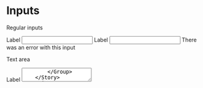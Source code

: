 

<Meta title="Component/Forms"/>

# Inputs

Regular inputs

<Preview>
    <Story name="Input">
        <Group>
            <Label>Label</Label>
            <Input/>
        </Group>
    </Story>
</Preview>

<Preview>
    <Story name="Input with error">
        <Group>
            <Label>Label</Label>
            <Input error={true}/>
            <Error error={true}>There was an error with this input</Error>
        </Group>
    </Story>
</Preview>

Text area

<Preview>
    <Story name="Text Area">
        <Group>
            <Label>Label</Label>
            <TextArea/>
        </Group>
    </Story>
</Preview>

<Preview>
    <Story name="Text Area with Error">
        <Group>
            <Label>Label</Label>
            <TextArea error={true}/>
            <Error error={true}>There was an error with this input</Error>
        </Group>
    </Story>
</Preview>

# Special inputs

Search input 

<Preview>
    <Story name="Search Input">
        <SearchInput/>
    </Story>
</Preview>

# Checks and Radios

<Preview>
    <Story name="Checkbox">
        <div className="space-y-4">
            <Group>
                <Label>Label</Label>
                <Checkbox>Some text</Checkbox>
                <Checkbox>Some text</Checkbox>
                <Checkbox>Some text</Checkbox>
            </Group>
        </div>
    </Story>
</Preview>

<Preview>
    <Story name="Check Box with Error">
        <div className="space-y-4">
            <Group>
                <Label>Label</Label>
                <Checkbox>Some text</Checkbox>
                <Checkbox>Some text</Checkbox>
                <Checkbox>Some text</Checkbox>
                <Error error={true}>There was an error with this input</Error>
            </Group>
        </div>
    </Story>
</Preview>


<Preview>
    <Story name="Radio">
        <div className="space-y-4">
            <Group>
                <Label>Label</Label>
                <Radio>Some text</Radio>
                <Radio>Some text</Radio>
                <Radio>Some text</Radio>
            </Group>
        </div>
    </Story>
</Preview>

# Back to back inputs

<Preview>
    <Story name="Back to back inputs">
        <div className="space-y-4">
            <Group>
                <Label>Label</Label>
                <Input/>
            </Group>
            <Group>
                <Label>Label</Label>
                <Input error={true}/>
                <Error error={true}>There was an error with this input</Error>
            </Group>
            <Group>
                <Label>Label</Label>
                <Input/>
            </Group>
        </div>
    </Story>
</Preview>

# Grid Inputs

<Preview>
    <Story name="Grid inputs">
        <div className="space-y-4">
            <div className="grid gap-4 grid-cols-1 sm:grid-cols-3">
                <Group>
                    <Label>Label</Label>
                    <Input/>
                </Group>
                <Group>
                    <Label>Label</Label>
                    <Input error={false}/>
                    <Error error={false}>There was an error with this input</Error>
                </Group>
                <Group>
                    <Label>Label</Label>
                    <Input/>
                </Group>
            </div>
            <Group>
                <Label>Label</Label>
                <Input/>
            </Group>
            <div class="flex flex-row space-x-4">
                <PrimaryButton>Save</PrimaryButton>
                <SecondaryButton>Cancel</SecondaryButton>
            </div>
        </div>
    </Story>
</Preview>
